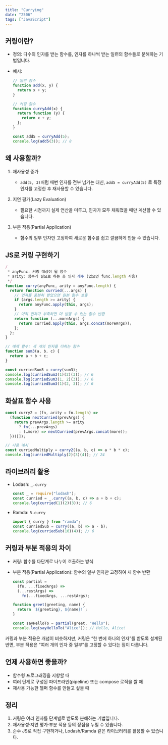 ```yaml
---
title: "Currying"
date: "2506"
tags: ["JavaScript"]
---
```


## 커링이란?

- 정의: 다수의 인자를 받는 함수를, 인자를 하나씩 받는 일련의 함수들로 분해하는 기법입니다.
- 예시:

  ```js
  // 일반 함수
  function add(x, y) {
    return x + y;
  }

  // 커링 함수
  function curryAdd(x) {
    return function (y) {
      return x + y;
    };
  }

  const add5 = curryAdd(5);
  console.log(add5(3)); // 8
  ```

## 왜 사용할까?

1. 재사용성 증가

   - `add(5, 3)`처럼 매번 인자를 전부 넘기는 대신, `add5 = curryAdd(5)` 로 특정 인자를 고정한 후 재사용할 수 있습니다.

2. 지연 평가(Lazy Evaluation)

   - 필요한 시점까지 실제 연산을 미루고, 인자가 모두 채워졌을 때만 계산할 수 있습니다.

3. 부분 적용(Partial Application)

   - 함수의 일부 인자만 고정하여 새로운 함수를 쉽고 깔끔하게 만들 수 있습니다.

## JS로 커링 구현하기

```js
/
 * anyFunc: 커링 대상이 될 함수
 * arity: 함수가 필요로 하는 총 인자 개수 (없으면 func.length 사용)
 */
function curry(anyFunc, arity = anyFunc.length) {
  return function curried(...args) {
    // 인자를 충분히 받았으면 원본 함수 호출
    if (args.length >= arity) {
      return anyFunc.apply(this, args);
    }
    // 아직 인자가 부족하면 더 받을 수 있는 함수 반환
    return function (...moreArgs) {
      return curried.apply(this, args.concat(moreArgs));
    };
  };
}

// 예제 함수: 세 개의 인자를 더하는 함수
function sum3(a, b, c) {
  return a + b + c;
}

const curriedSum3 = curry(sum3);
console.log(curriedSum3(1)(2)(3)); // 6
console.log(curriedSum3(1, 2)(3)); // 6
console.log(curriedSum3(1)(2, 3)); // 6
```

## 화살표 함수 사용

```js
const curry2 = (fn, arity = fn.length) =>
  (function nextCurried(prevArgs) {
    return prevArgs.length >= arity
      ? fn(...prevArgs)
      : (…more) => nextCurried(prevArgs.concat(more));
  })([]);

// 사용 예시
const curriedMultiply = curry2((a, b, c) => a * b * c);
console.log(curriedMultiply(2)(3)(4)); // 24
```

## 라이브러리 활용

- Lodash: `_.curry`

  ```js
  const _ = require("lodash");
  const curried = _.curry((a, b, c) => a + b + c);
  console.log(curried(1)(2)(3)); // 6
  ```

- Ramda: `R.curry`

  ```js
  import { curry } from "ramda";
  const curriedSub = curry((a, b) => a - b);
  console.log(curriedSub(10)(4)); // 6
  ```

## 커링과 부분 적용의 차이

- 커링: 함수를 다단계로 나누어 호출하는 방식
- 부분 적용(Partial Application): 함수의 일부 인자만 고정하여 새 함수 반환

  ```js
  const partial =
    (fn, ...fixedArgs) =>
    (...restArgs) =>
      fn(...fixedArgs, ...restArgs);

  function greet(greeting, name) {
    return `${greeting}, ${name}!`;
  }

  const sayHelloTo = partial(greet, "Hello");
  console.log(sayHelloTo("Alice")); // Hello, Alice!
  ```

커링과 부분 적용은 개념이 비슷하지만, 커링은 “한 번에 하나의 인자”를 받도록 설계된 반면, 부분 적용은 “여러 개의 인자 중 일부”를 고정할 수 있다는 점이 다릅니다.

## 언제 사용하면 좋을까?

- 함수형 프로그래밍을 지향할 때
- 여러 단계로 구성된 파이프라인(pipeline) 또는 compose 로직을 짤 때
- 재사용 가능한 헬퍼 함수를 만들고 싶을 때

## 정리

1. 커링은 여러 인자를 단계별로 받도록 분해하는 기법입니다.
2. 재사용성·지연 평가·부분 적용 등의 장점을 누릴 수 있습니다.
3. 순수 JS로 직접 구현하거나, Lodash/Ramda 같은 라이브러리를 활용할 수 있습니다.
